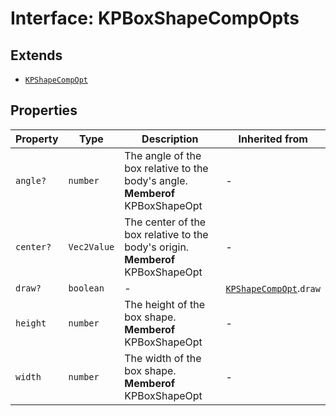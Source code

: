 # Interface: KPBoxShapeCompOpts

## Extends

- [`KPShapeCompOpt`](/api/interfaces/KPShapeCompOpt)

## Properties

| Property | Type | Description | Inherited from |
| ------ | ------ | ------ | ------ |
| `angle?` | `number` | The angle of the box relative to the body's angle. **Memberof** KPBoxShapeOpt | - |
| `center?` | `Vec2Value` | The center of the box relative to the body's origin. **Memberof** KPBoxShapeOpt | - |
| `draw?` | `boolean` | - | [`KPShapeCompOpt`](/api/interfaces/KPShapeCompOpt).`draw` |
| `height` | `number` | The height of the box shape. **Memberof** KPBoxShapeOpt | - |
| `width` | `number` | The width of the box shape. **Memberof** KPBoxShapeOpt | - |
